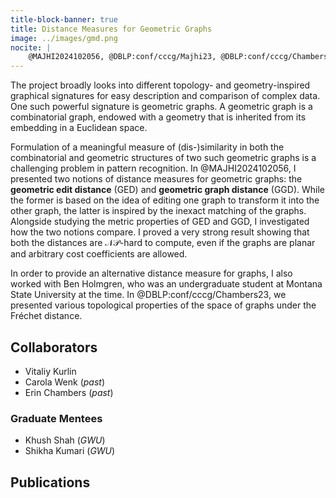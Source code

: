 ```yaml
---
title-block-banner: true
title: Distance Measures for Geometric Graphs
image: ../images/gmd.png
nocite: |
    @MAJHI2024102056, @DBLP:conf/cccg/Majhi23, @DBLP:conf/cccg/Chambers23
---
```


The project broadly looks into different topology- and geometry-inspired graphical signatures for easy description and comparison of complex data. 
One such powerful signature is geometric graphs. 
A geometric graph is a combinatorial graph, endowed with a geometry that is inherited from its embedding in a Euclidean space. 

Formulation of a meaningful measure of (dis-)similarity in both the combinatorial and geometric structures of two such geometric graphs is a challenging problem in pattern recognition. 
In @MAJHI2024102056, I presented two notions of distance measures for geometric graphs: the **geometric edit distance** (GED) and **geometric graph distance** (GGD). While the former is based on the idea of editing one graph to transform it into the other graph, the latter is inspired by the inexact matching of the graphs. 
Alongside studying the metric properties of GED and GGD, I investigated how the two notions compare.
I proved a very strong result showing that both the distances are $\mathcal{NP}$-hard to compute, even if the graphs are planar and arbitrary cost coefficients are allowed.

In order to provide an alternative distance measure for graphs, I also worked with Ben Holmgren, who was an undergraduate student at Montana State University at the time.  In @DBLP:conf/cccg/Chambers23, we presented various topological properties of the space of graphs under the  Fréchet distance.

## Collaborators
- Vitaliy Kurlin
- Carola Wenk (*past*)
- Erin Chambers (*past*)

### Graduate Mentees
- Khush Shah (*GWU*)
- Shikha Kumari (*GWU*)

## Publications
:::{#refs}
:::